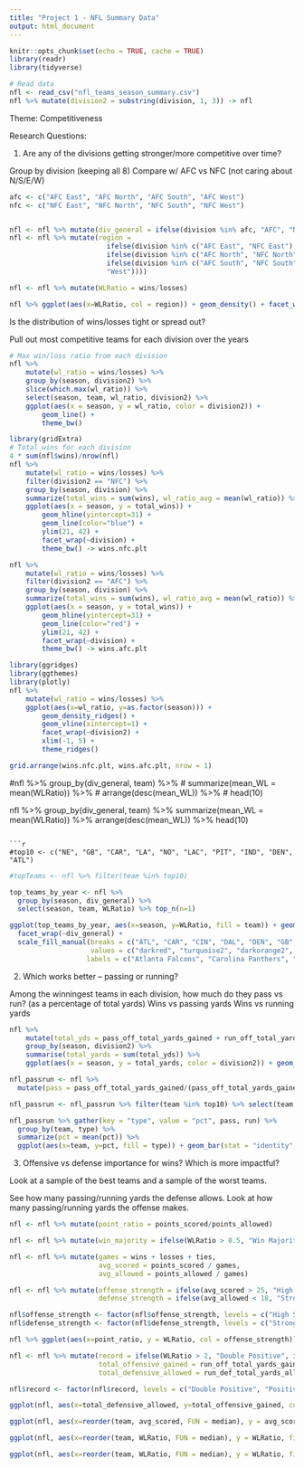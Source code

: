 ```yaml
---
title: "Project 1 - NFL Summary Data"
output: html_document
---
```


```r
knitr::opts_chunk$set(echo = TRUE, cache = TRUE)
library(readr)
library(tidyverse)
```

```r
# Read data
nfl <- read_csv("nfl_teams_season_summary.csv")
nfl %>% mutate(division2 = substring(division, 1, 3)) -> nfl
```

Theme: Competitiveness

Research Questions:

1. Are any of the divisions getting stronger/more competitive over time?

Group by division (keeping all 8)
Compare w/ AFC vs NFC (not caring about N/S/E/W)

```r
afc <- c("AFC East", "AFC North", "AFC South", "AFC West")
nfc <- c("NFC East", "NFC North", "NFC South", "NFC West")


nfl <- nfl %>% mutate(div_general = ifelse(division %in% afc, "AFC", "NFC"))
nfl <- nfl %>% mutate(region =
                        ifelse(division %in% c("AFC East", "NFC East"), "East",
                        ifelse(division %in% c("AFC North", "NFC North"), "North",
                        ifelse(division %in% c("AFC South", "NFC South"), "South",
                        "West"))))
```

```r
nfl <- nfl %>% mutate(WLRatio = wins/losses)
```

```r
nfl %>% ggplot(aes(x=WLRatio, col = region)) + geom_density() + facet_wrap(~div_general) + xlim(0,6)
```

Is the distribution of wins/losses tight or spread out?

Pull out most competitive teams for each division over the years

```r
# Max win/loss ratio from each division
nfl %>%
    mutate(wl_ratio = wins/losses) %>%
    group_by(season, division2) %>%
    slice(which.max(wl_ratio)) %>%
    select(season, team, wl_ratio, division2) %>%
    ggplot(aes(x = season, y = wl_ratio, color = division2)) +
        geom_line() +
        theme_bw()

library(gridExtra)
# Total wins for each division
4 * sum(nfl$wins)/nrow(nfl)
nfl %>%
    mutate(wl_ratio = wins/losses) %>%
    filter(division2 == "NFC") %>%
    group_by(season, division) %>%
    summarize(total_wins = sum(wins), wl_ratio_avg = mean(wl_ratio)) %>%
    ggplot(aes(x = season, y = total_wins)) +
        geom_hline(yintercept=31) +
        geom_line(color="blue") +
        ylim(21, 42) +
        facet_wrap(~division) +
        theme_bw() -> wins.nfc.plt

nfl %>%
    mutate(wl_ratio = wins/losses) %>%
    filter(division2 == "AFC") %>%
    group_by(season, division) %>%
    summarize(total_wins = sum(wins), wl_ratio_avg = mean(wl_ratio)) %>%
    ggplot(aes(x = season, y = total_wins)) +
        geom_hline(yintercept=31) +
        geom_line(color="red") +
        ylim(21, 42) +
        facet_wrap(~division) +
        theme_bw() -> wins.afc.plt

library(ggridges)
library(ggthemes)
library(plotly)
nfl %>%
    mutate(wl_ratio = wins/losses) %>%
    ggplot(aes(x=wl_ratio, y=as.factor(season))) +
        geom_density_ridges() +
        geom_vline(xintercept=1) +
        facet_wrap(~division2) +
        xlim(-1, 5) +
        theme_ridges()

grid.arrange(wins.nfc.plt, wins.afc.plt, nrow = 1)
```

#nfl %>% group_by(div_general, team) %>%
 # summarize(mean_WL = mean(WLRatio)) %>%
#  arrange(desc(mean_WL)) %>%
#  head(10)

nfl %>% group_by(div_general, team) %>%
  summarize(mean_WL = mean(WLRatio)) %>%
  arrange(desc(mean_WL)) %>%
  head(10)

```

```r
#top10 <- c("NE", "GB", "CAR", "LA", "NO", "LAC", "PIT", "IND", "DEN", "ATL")
```

```r
#topTeams <- nfl %>% filter(team %in% top10)
```

```r
top_teams_by_year <- nfl %>%
  group_by(season, div_general) %>%
  select(season, team, WLRatio) %>% top_n(n=1)
```

```r
ggplot(top_teams_by_year, aes(x=season, y=WLRatio, fill = team)) + geom_bar(stat = "identity", position = "dodge", col = "black") +
  facet_wrap(~div_general) +
  scale_fill_manual(breaks = c("ATL", "CAR", "CIN", "DAL", "DEN", "GB", "IND", "KC", "LA", "LAC", "MIN", "NE", "NO", "PHI", "PIT", "SEA"),
                    values = c("darkred", "turquoise2", "darkorange2", "gray77", "black", "darkgreen", "darkblue", "red", "goldenrod2", "powderblue", "purple", "blue", "tan", "aquamarine4", "yellow", "chartreuse1"),
                   labels = c("Atlanta Falcons", "Carolina Panthers", "Cincinnati Bengals", "Dallas Cowboys", "Denver Broncos", "Green Bay Packers", "Indianapolis Colts", "Kansas City Chiefs", "LA Rams", "LA Chargers", "Minnesota Vikings", "New England Patriots", "New Orleans Saints", "Philadelphia Eagles", "Pittsburgh Steelers", "Seattle Seahawks")) + theme(legend.position = "bottom") + labs(x = NULL, y = "Win / Loss Ratio", title = "The Best Performing NFL Teams", subtitle = "The AFC has more consistent top teams than NFC", fill = NULL) + scale_x_continuous(breaks = c(2009, 2010, 2011, 2012, 2013, 2014, 2015, 2016, 2017, 2018), labels = c("'09", "'10", "'11", "'12", "'13", "'14", "'15", "'16", "'17", "'18"))
```

2. Which works better -- passing or running?

Among the winningest teams in each division, how much do they pass vs run? (as a percentage of total yards)
Wins vs passing yards
Wins vs running yards

```r
nfl %>%
    mutate(total_yds = pass_off_total_yards_gained + run_off_total_yards_gained) %>%
    group_by(season, division2) %>%
    summarise(total_yards = sum(total_yds)) %>%
    ggplot(aes(x = season, y = total_yards, color = division2)) + geom_line() + geom_smooth(method = "lm", se = F)

nfl_passrun <- nfl %>%
  mutate(pass = pass_off_total_yards_gained/(pass_off_total_yards_gained + run_off_total_yards_gained), run = run_off_total_yards_gained/(pass_off_total_yards_gained + run_off_total_yards_gained))
```

```r
nfl_passrun <- nfl_passrun %>% filter(team %in% top10) %>% select(team, season, pass, run)
```

```r
nfl_passrun %>% gather(key = "type", value = "pct", pass, run) %>%
  group_by(team, type) %>%
  summarize(pct = mean(pct)) %>%
  ggplot(aes(x=team, y=pct, fill = type)) + geom_bar(stat = "identity", position = "fill") + geom_hline(yintercept = 0.331, linetype = "dashed") + xlab(NULL) + ylab("% of Offensive Yards") + labs(title = "What Makes A Top Team? Running or Passing?", subtitle = "The most competitive teams play similarly to each other, but pass more than average", fill = "Play Type")
```


3. Offensive vs defense importance for wins? Which is more impactful?

Look at a sample of the best teams and a sample of the worst teams.

See how many passing/running yards the defense allows.
Look at how many passing/running yards the offense makes.


```r
nfl <- nfl %>% mutate(point_ratio = points_scored/points_allowed)

nfl <- nfl %>% mutate(win_majority = ifelse(WLRatio > 0.5, "Win Majority", "Lose Majority"))

nfl <- nfl %>% mutate(games = wins + losses + ties,
                      avg_scored = points_scored / games,
                      avg_allowed = points_allowed / games)

nfl <- nfl %>% mutate(offense_strength = ifelse(avg_scored > 25, "High Scoring (>25 Points Scored/Game)", ifelse(avg_scored > 18, "Medium Scoring (>18)", "Low Scoring (<=18)")),
                      defense_strength = ifelse(avg_allowed < 18, "Strong (<18 Points Allowed/Game)", ifelse(avg_allowed < 25, "Medium (<25)", "Weak (>=25)")))
```

```r
nfl$offense_strength <- factor(nfl$offense_strength, levels = c("High Scoring (>25 Points Scored/Game)","Medium Scoring (>18)", "Low Scoring (<=18)"))
nfl$defense_strength <- factor(nfl$defense_strength, levels = c("Strong (<18 Points Allowed/Game)", "Medium (<25)", "Weak (>=25)"))

nfl %>% ggplot(aes(x=point_ratio, y = WLRatio, col = offense_strength)) + geom_point(size = 2, alpha = 0.8) + facet_wrap(~defense_strength) + labs(x = "Points Scored / Points Allowed", y = "Win / Loss Ratio", title = "Offense and Defense Strength", subtitle = "To win, you need a balance", col = "Offense Strength") + ylim(0, 5) + scale_color_manual(breaks = c("High Scoring (>25 Points Scored/Game)","Medium Scoring (>18)", "Low Scoring (<=18)"), values = c("green", "gold", "red")) + theme(legend.position = "bottom") + geom_hline(yintercept = 1, linetype = "dashed") + geom_vline(xintercept = 1.00, linetype = "dashed")
```

```r
nfl <- nfl %>% mutate(record = ifelse(WLRatio > 2, "Double Positive", ifelse(WLRatio >= 1, "Positive", "Negative")),
                      total_offensive_gained = run_off_total_yards_gained + pass_off_total_yards_gained,
                      total_defensive_allowed = run_def_total_yards_allowed + pass_def_total_yards_allowed)

nfl$record <- factor(nfl$record, levels = c("Double Positive", "Positive", "Negative"))

ggplot(nfl, aes(x=total_defensive_allowed, y=total_offensive_gained, col = record)) + geom_point() + scale_color_manual(breaks = c("Double Positive", "Positive", "Negative"), values = c("green", "gold", "red")) + labs(title = "Offense and Defense Strength", subtitle = "Competitive teams are typically good at both", x = "Total Defensive Yards Allowed in Season", y = "Total Offensive Yards Gained in Season", col = "Win Record")
```






```r
ggplot(nfl, aes(x=reorder(team, avg_scored, FUN = median), y = avg_scored, fill = div_general)) + geom_boxplot() + theme(axis.text.x = element_text(angle = 90, hjust = 1)) + xlab(NULL) + ylab("Avg Points Per Game") + labs(title = "The Top Teams Aren't Always Consistent", subtitle = "The NFL appears very competitive, with decent upset chances", fill = "Division")
```


```r
ggplot(nfl, aes(x=reorder(team, WLRatio, FUN = median), y = WLRatio, fill = div_general)) + geom_boxplot() + theme(axis.text.x = element_text(angle = 90, hjust = 1)) + xlab(NULL) + ylab("Win / Loss Ratio") + labs(title = "The Top Teams Aren't Always Consistent", subtitle = "The NFL appears very competitive, with decent upset chances", fill = "Division") + geom_hline(yintercept = 1, linetype = "dashed", color = "red")
```



```r
ggplot(nfl, aes(x=reorder(team, WLRatio, FUN = median), y = WLRatio, fill = div_general)) + geom_boxplot() + theme(axis.text.x = element_text(angle = 90, hjust = 1)) + xlab(NULL) + ylab("Win / Loss Ratio") + labs(title = "The Top Teams Aren't Always Consistent", subtitle = "The NFL appears very competitive, with decent upset chances", fill = "Division") + geom_hline(yintercept = 1, linetype = "dashed", color = "red") + ylim(0,5)
```
